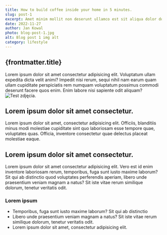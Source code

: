 ```yaml
---
title: How to build coffee inside your home in 5 minutes.
slug: post-1
excerpt: Amet minim mollit non deserunt ullamco est sit aliqua dolor do amet sint. Velit officia consequat duis enim velit mollit.
date: 2022-11-27
author: Jan Kowal
photo: blog-post-1.jpg
alt: Blog post 1 img alt
category: lifestyle
---
```


## {frontmatter.title}

Lorem ipsum dolor sit amet consectetur adipisicing elit. Voluptatum ullam expedita dicta velit animi? Impedit nisi rerum, sequi nihil nam earum quam ullam cupiditate perspiciatis rem numquam voluptatum possimus commodi deserunt facere quos enim. Enim labore nisi sapiente odit aliquam?
![Test zdjęcia.](/src/images/blogposts/blog-post-1.jpg)

## Lorem ipsum dolor sit amet consectetur.

Lorem ipsum dolor sit amet, consectetur adipisicing elit. Officiis, blanditiis minus modi molestiae cupiditate sint quo laboriosam esse tempore quae, voluptates quas. Officia, inventore consectetur quae delectus placeat molestiae eaque.

## Lorem ipsum dolor sit amet consectetur.

Lorem ipsum dolor sit amet consectetur adipisicing elit. Vero est id enim inventore laboriosam rerum, temporibus, fuga sunt iusto maxime laborum? Sit qui ab distinctio quod voluptates perferendis aperiam, libero unde praesentium veniam magnam a natus? Sit iste vitae rerum similique dolorum, tenetur veritatis odit.

### Lorem ipsum
- Temporibus, fuga sunt iusto maxime laborum? Sit qui ab distinctio
- Libero unde praesentium veniam magnam a natus? Sit iste vitae rerum similique dolorum, tenetur veritatis odit.
- Lorem ipsum dolor sit amet, consectetur adipisicing elit. 